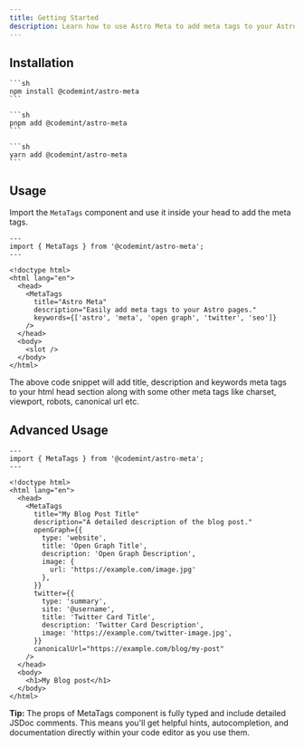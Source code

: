 ```yaml
---
title: Getting Started
description: Learn how to use Astro Meta to add meta tags to your Astro site.
---
```



<Analytics />

## Installation

<Tabs>
  <TabItem label="npm">

    ```sh
    npm install @codemint/astro-meta
    ```

  </TabItem>
  <TabItem label="pnpm">

    ```sh
    pnpm add @codemint/astro-meta
    ```

  </TabItem>
  <TabItem label="yarn">

    ```sh
    yarn add @codemint/astro-meta
    ```

  </TabItem>
</Tabs>

## Usage

Import the `MetaTags` component and use it inside your head to add the meta tags.

```astro ins={2, 8-12}
---
import { MetaTags } from '@codemint/astro-meta';
---

<!doctype html>
<html lang="en">
  <head>
    <MetaTags
      title="Astro Meta"
      description="Easily add meta tags to your Astro pages."
      keywords={['astro', 'meta', 'open graph', 'twitter', 'seo']}
    />
  </head>
  <body>
    <slot />
  </body>
</html>
```

The above code snippet will add title, description and keywords meta tags to your html head section along with some other meta tags like charset, viewport, robots, canonical url etc.

## Advanced Usage

```astro ins={2, 8-27}
---
import { MetaTags } from '@codemint/astro-meta';
---

<!doctype html>
<html lang="en">
  <head>
    <MetaTags
      title="My Blog Post Title"
      description="A detailed description of the blog post."
      openGraph={{
        type: 'website',
        title: 'Open Graph Title',
        description: 'Open Graph Description',
        image: {
          url: 'https://example.com/image.jpg'
        },
      }}
      twitter={{
        type: 'summary',
        site: '@username',
        title: 'Twitter Card Title',
        description: 'Twitter Card Description',
        image: 'https://example.com/twitter-image.jpg',
      }}
      canonicalUrl="https://example.com/blog/my-post"
    />
  </head>
  <body>
    <h1>My Blog post</h1>
  </body>
</html>
```

**Tip:** The props of MetaTags component is fully typed and include detailed JSDoc comments. This means you'll get helpful hints, autocompletion, and documentation directly within your code editor as you use them.
